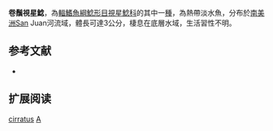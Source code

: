 {{Speciesbox
| name = 卷鬚視星鯰
| image = 
| image_width = 250px
| image_caption = 
| status = NE
| status_system = IUCN3.1
| genus = Astroblepus
| species = cirratus
| authority = {{le|查爾斯·塔特·里根|Charles Tate Regan|Regan}}, 1912
| synonyms = *''Arges cirratus '',Regan, 1912 
}}

'''卷鬚視星鯰'''，為[[輻鰭魚綱|輻鰭魚綱]][[鯰形目|鯰形目]][[視星鯰科|視星鯰科]]的其中一[[種|種]]，為熱帶淡水魚，分布於[[南美洲|南美洲]]San Juan河流域，體長可達3公分，棲息在底層水域，生活習性不明。

==参考文献==
*{{FishBase_species|genus=Astroblepus|species=cirratus|year=2014|month=11}}

== 扩展阅读 ==
{{refbegin}}
{{wikispecies-inline|Astroblepus cirratus|卷鬚視星鯰}}
{{refend}}
{{Taxonbar|from=Q2890687}}

[[Category:視星鯰屬|cirratus]]
[[Category:1912年描述的魚類|A]]